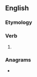 ==English==

===Etymology===
{{suffix|begin|eth|lang=en}}

===Verb===
{{head|en|verb form}}

# {{en-archaic third-person singular of|begin}}

===Anagrams===
* {{anagrams|en|a=beeghinnt|benighten}}